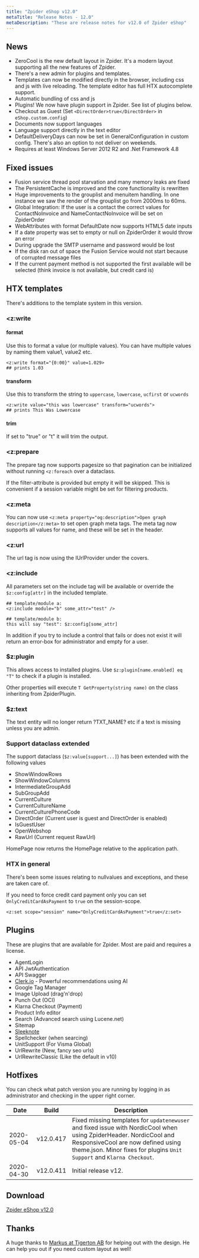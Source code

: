 ```yaml
---
title: "Zpider eShop v12.0"
metaTitle: "Release Notes - 12.0"
metaDescription: "These are release notes for v12.0 of Zpider eShop"
---
```


## News

- ZeroCool is the new default layout in Zpider. It's a modern layout supporting all the new features of Zpider.
- There's a new admin for plugins and templates. 
- Templates can now be modified directly in the browser, including css and js with live reloading. The template editor has full HTX autocomplete support.
- Automatic bundling of css and js
- Plugins! We now have plugin support in Zpider. See list of plugins below. 
- Checkout as Guest (Set `<DirectOrder>true</DirectOrder>` in `eShop.custom.config`)
- Documents now support languages
- Language support directly in the text editor
- DefaultDeliveryDays can now be set in GeneralConfiguration in custom config. There's also an option to not deliver on weekends.
- Requires at least Windows Server 2012 R2 and .Net Framework 4.8

## Fixed issues

- Fusion service thread pool starvation and many memory leaks are fixed
- The PersistentCache is improved and the core functionality is rewritten
- Huge improvements to the grouplist and menuitem handling. In one instance we saw the render of the grouplist go from 2000ms to 60ms.
- Global Integration: If the user is a contact the correct values for ContactNoInvoice and NameContactNoInvoice will be set on ZpiderOrder
- WebAttributes with format DefaultDate now supports HTML5 date inputs
- If a date property was set to empty or null on ZpiderOrder it would throw an error
- During upgrade the SMTP username and password would be lost
- If the disk ran out of space the Fusion Service would not start because of corrupted message files
- If the current payment method is not supported the first available will be selected (think invoice is not available, but credit card is)

## HTX templates

There's additions to the template system in this version.

### <z:write

#### format 

Use this to format a value (or multiple values). You can have multiple values by naming them value1, value2 etc.

```
<z:write format="{0:00}" value=1.029>
## prints 1.03
```

#### transform

Use this to transform the string to `uppercase`, `lowercase`, `ucfirst` or `ucwords`

```
<z:write value="this was lowercase" transform="ucwords">
## prints This Was Lowercase
```

#### trim

If set to "true" or "t" it will trim the output.

### <z:prepare

The prepare tag now supports pagesize so that pagination can be initialized without running `<z:foreach` over a dataclass.

If the filter-attribute is provided but empty it will be skipped. This is convenient if a session variable might be set for filtering products.

### <z:meta

You can now use `<z:meta property="og:description">Open graph description</z:meta>` to set open graph meta tags. The meta tag now supports all values for name, and these will be set in the header.

### <z:url

The url tag is now using the IUrlProvider under the covers.

### <z:include

All parameters set on the include tag will be available or override the `$z:config[attr]` in the included template.

```
## template/module a:
<z:include module="b" some_attr="test" />

## template/module b:
this will say "test": $z:config[some_attr]
```

In addition if you try to include a control that fails or does not exist it will return an error-box for administrator and empty for a user.

### $z:plugin

This allows access to installed plugins. Use `$z:plugin[name.enabled] eq "T"` to check if a plugin is installed. 

Other properties will execute `T GetProperty(string name)` on the class inheriting from ZpiderPlugin.

### $z:text

The text entity will no longer return ?TXT_NAME? etc if a text is missing unless you are admin.

### Support dataclass extended

The support dataclass (`$z:value[support...]`) has been extended with the following values

- ShowWindowRows
- ShowWindowColumns
- IntermediateGroupAdd
- SubGroupAdd
- CurrentCulture
- CurrentCultureName
- CurrentCulturePhoneCode
- DirectOrder (Current user is guest and DirectOrder is enabled)
- IsGuestUser
- OpenWebshop
- RawUrl (Current request RawUrl)

HomePage now returns the HomePage relative to the application path.

### HTX in general

There's been some issues relating to nullvalues and exceptions, and these are taken care of.

If you need to force credit card payment only you can set `OnlyCreditCardAsPayment` to `true` on the session-scope.

```<z:set scope="session" name="OnlyCreditCardAsPayment">true</z:set>```

## Plugins

These are plugins that are available for Zpider. Most are paid and requires a license.

- AgentLogin
- API JwtAuthentication
- API Swagger
- [Clerk.io](https://clerk.io) - Powerful recommendations using AI
- Google Tag Manager
- Image Upload (drag'n'drop)
- Punch Out (OCI)
- Klarna Checkout (Payment)
- Product Info editor
- Search (Advanced search using Lucene.net)
- Sitemap
- [Sleeknote](https://sleeknote.com/start-free-trial?via=zpider)
- Spellchecker (when searcing)
- UnitSupport (For Visma Global)
- UrlRewrite (New, fancy seo urls)
- UrlRewriteClassic (Like the default in v10)

## Hotfixes

You can check what patch version you are running by logging in as administrator and checking in the upper right corner.

| Date | Build | Description |
| - | - | - |
| 2020-05-04 | v12.0.417 | Fixed missing templates for `updatenewuser` and fixed issue with NordicCool when using ZpiderHeader. NordicCool and ResponsiveCool are now defined using theme.json. Minor fixes for plugins `Unit Support` and `Klarna Checkout`. |
| 2020-04-30 | v12.0.411 | Initial release v12. |

## Download

[Zpider eShop v12.0](https://download.zpider.io/release/Zpider-v12.0.zip)

## Thanks

A huge thanks to [Markus at Tigerton AB](mailto:markus@tigerton.se) for helping out with the design. He can help you out if you need custom layout as well!